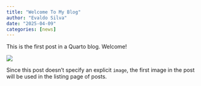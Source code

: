 ```yaml
---
title: "Welcome To My Blog"
author: "Evaldo Silva"
date: "2025-04-09"
categories: [news]
---
```


This is the first post in a Quarto blog. Welcome!

![](thumbnail.jpg)

Since this post doesn't specify an explicit `image`, the first image in the post will be used in the listing page of posts.
